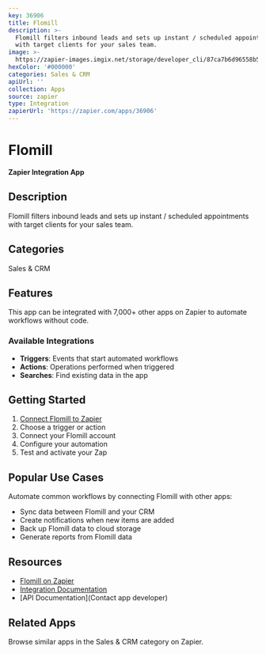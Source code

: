 ```yaml
---
key: 36906
title: Flomill
description: >-
  Flomill filters inbound leads and sets up instant / scheduled appointments
  with target clients for your sales team.
image: >-
  https://zapier-images.imgix.net/storage/developer_cli/87ca7b6d96558b59a6c068afbed967af.png?auto=format%2Ccompress&ixlib=python-3.0.0&q=50
hexColor: '#000000'
categories: Sales & CRM
apiUrl: ''
collection: Apps
source: zapier
type: Integration
zapierUrl: 'https://zapier.com/apps/36906'
---
```

# Flomill

**Zapier Integration App**

## Description

Flomill filters inbound leads and sets up instant / scheduled appointments with target clients for your sales team.

## Categories

Sales & CRM

## Features

This app can be integrated with 7,000+ other apps on Zapier to automate workflows without code.

### Available Integrations

- **Triggers**: Events that start automated workflows
- **Actions**: Operations performed when triggered
- **Searches**: Find existing data in the app

## Getting Started

1. [Connect Flomill to Zapier](https://zapier.com/apps/36906)
2. Choose a trigger or action
3. Connect your Flomill account
4. Configure your automation
5. Test and activate your Zap

## Popular Use Cases

Automate common workflows by connecting Flomill with other apps:

- Sync data between Flomill and your CRM
- Create notifications when new items are added
- Back up Flomill data to cloud storage
- Generate reports from Flomill data

## Resources

- [Flomill on Zapier](https://zapier.com/apps/36906)
- [Integration Documentation](https://zapier.com/apps/36906/integrations)
- [API Documentation](Contact app developer)

## Related Apps

Browse similar apps in the Sales & CRM category on Zapier.
